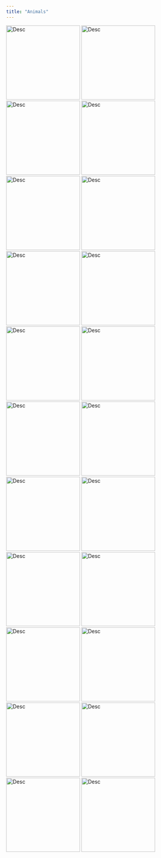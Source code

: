 ```yaml
---
title: "Animals"
---
```


:::{.lightbox-gallery}
![Desc](/img/photos/animals/IMG_0200.jpg){.lightbox width="200" group="my-gallery_1"}
![Desc](/img/photos/animals/IMG_0305.jpg){.lightbox width="200" group="my-gallery_1"}
![Desc](/img/photos/animals/IMG_0355.jpg){.lightbox width="200" group="my-gallery_1"}
![Desc](/img/photos/animals/IMG_0480.jpg){.lightbox width="200" group="my-gallery_1"}
![Desc](/img/photos/animals/IMG_0499.jpg){.lightbox width="200" group="my-gallery_1"}
![Desc](/img/photos/animals/IMG_0529.jpg){.lightbox width="200" group="my-gallery_1"}
![Desc](/img/photos/animals/IMG_0574.jpg){.lightbox width="200" group="my-gallery_1"}
![Desc](/img/photos/animals/IMG_0826.jpg){.lightbox width="200" group="my-gallery_1"}
![Desc](/img/photos/animals/IMG_1246-Edit.jpg){.lightbox width="200" group="my-gallery_1"}
![Desc](/img/photos/animals/IMG_1713.jpg){.lightbox width="200" group="my-gallery_1"}
![Desc](/img/photos/animals/IMG_1949.jpg){.lightbox width="200" group="my-gallery_1"}
![Desc](/img/photos/animals/IMG_2007.jpg){.lightbox width="200" group="my-gallery_1"}
![Desc](/img/photos/animals/IMG_4466.jpg){.lightbox width="200" group="my-gallery_1"}
![Desc](/img/photos/animals/IMG_4490.jpg){.lightbox width="200" group="my-gallery_1"}
![Desc](/img/photos/animals/IMG_5978.jpg){.lightbox width="200" group="my-gallery_1"}
![Desc](/img/photos/animals/IMG_6790.jpg){.lightbox width="200" group="my-gallery_1"}
![Desc](/img/photos/animals/IMG_8233.jpg){.lightbox width="200" group="my-gallery_1"}
![Desc](/img/photos/animals/IMG_8253.jpg){.lightbox width="200" group="my-gallery_1"}
![Desc](/img/photos/animals/IMG_8319.jpg){.lightbox width="200" group="my-gallery_1"}
![Desc](/img/photos/animals/IMG_9014.jpg){.lightbox width="200" group="my-gallery_1"}
![Desc](/img/photos/animals/IMG_9272.jpg){.lightbox width="200" group="my-gallery_1"}
![Desc](/img/photos/animals/IMG_9320.jpg){.lightbox width="200" group="my-gallery_1"}
:::